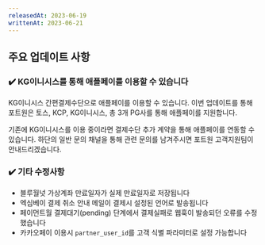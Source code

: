 ```yaml
---
releasedAt: 2023-06-19
writtenAt: 2023-06-21
---
```


## 주요 업데이트 사항

### ✔️ KG이니시스를 통해 애플페이를 이용할 수 있습니다

KG이니시스 간편결제수단으로 애플페이를 이용할 수 있습니다. 이번 업데이트를 통해 포트원은 토스, KCP, KG이니시스, 총 3개 PG사를 통해 애플페이를 지원합니다.

기존에 KG이니시스를 이용 중이라면 결제수단 추가 계약을 통해 애플페이를 연동할 수 있습니다. 하단의 일반
문의 채널을 통해 관련 문의를 남겨주시면 포트원 고객지원팀이 안내드리겠습니다.

### ✔️ 기타 수정사항

- 블루월넛 가상계좌 만료일자가 실제 만료일자로 저장됩니다
- 엑심베이 결제 취소 안내 메일이 결제시 설정된 언어로 발송됩니다
- 페이먼트월 결제대기(pending) 단계에서 결제실패로 웹훅이 발송되던 오류를 수정했습니다
- 카카오페이 이용시 `partner_user_id`를 고객 식별 파라미터로 설정 가능합니다
